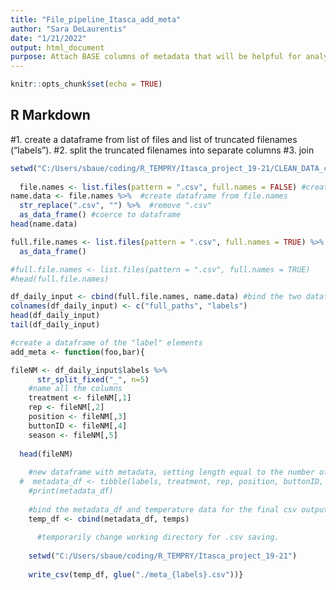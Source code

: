 ```yaml
---
title: "File_pipeline_Itasca_add_meta"
author: "Sara DeLaurentis"
date: "1/21/2022"
output: html_document
purpose: Attach BASE columns of metadata that will be helpful for analysis.
---
```


```r
knitr::opts_chunk$set(echo = TRUE)
```

## R Markdown

#1. create a dataframe from list of files and list of truncated filenames ("labels").
#2. split the truncated filenames into separate columns
#3. join
```r

setwd("C:/Users/sbaue/coding/R_TEMPRY/Itasca_project_19-21/CLEAN_DATA_copy")
  
  file.names <- list.files(pattern = ".csv", full.names = FALSE) #create list of .csv files
name.data <- file.names %>%  #create dataframe from file.names
  str_replace(".csv", "") %>%  #remove ".csv"
  as_data_frame() #coerce to dataframe
head(name.data)

full.file.names <- list.files(pattern = ".csv", full.names = TRUE) %>% #create dataframe out of list of full file names.
  as_data_frame()

#full.file.names <- list.files(pattern = ".csv", full.names = TRUE) 
#head(full.file.names)

df_daily_input <- cbind(full.file.names, name.data) #bind the two dataframes together
colnames(df_daily_input) <- c("full_paths", "labels")
head(df_daily_input)
tail(df_daily_input)

#create a dataframe of the "label" elements
add_meta <- function(foo,bar){

fileNM <- df_daily_input$labels %>%  
      str_split_fixed("_", n=5)
    #name all the columns
    treatment <- fileNM[,1]
    rep <- fileNM[,2]
    position <- fileNM[,3]
    buttonID <- fileNM[,4]
    season <- fileNM[,5]
    
  head(fileNM)
    
    #new dataframe with metadata, setting length equal to the number of rows in the temp_intA, longdate column:
  #  metadata_df <- tibble(labels, treatment, rep, position, buttonID, year, .rows = length(temp_intA$longdate))
    #print(metadata_df)
    
    #bind the metadata_df and temperature data for the final csv output.
    temp_df <- cbind(metadata_df, temps)
    
      #temporarily change working directory for .csv saving.
    
    setwd("C:/Users/sbaue/coding/R_TEMPRY/Itasca_project_19-21")
  
    write_csv(temp_df, glue("./meta_{labels}.csv"))}


```


```r



```